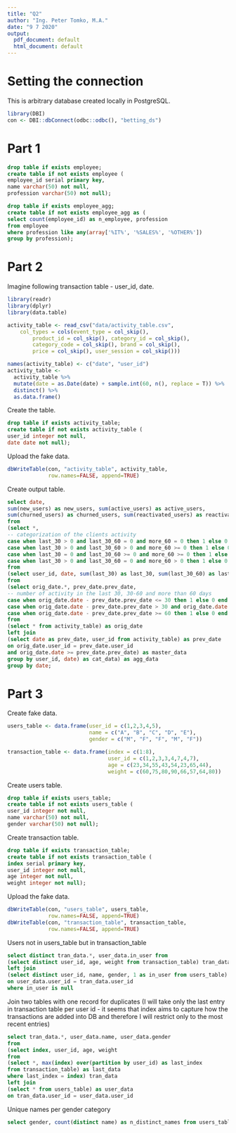 ```yaml
---
title: "Q2"
author: "Ing. Peter Tomko, M.A."
date: "9 7 2020"
output:
  pdf_document: default
  html_document: default
---
```


# Setting the connection

This is arbitrary database created locally in PostgreSQL.
```r
library(DBI)
con <- DBI::dbConnect(odbc::odbc(), "betting_ds")
```

# Part 1
```sql
drop table if exists employee;
create table if not exists employee (
employee_id serial primary key,
name varchar(50) not null,
profession varchar(50) not null);
```

```sql
drop table if exists employee_agg;
create table if not exists employee_agg as (
select count(employee_id) as n_employee, profession 
from employee
where profession like any(array['%IT%', '%SALES%', '%OTHER%'])
group by profession);
```

# Part 2
Imagine following transaction table - user_id, date.
```r
library(readr)
library(dplyr)
library(data.table)

activity_table <- read_csv("data/activity_table.csv", 
    col_types = cols(event_type = col_skip(), 
        product_id = col_skip(), category_id = col_skip(), 
        category_code = col_skip(), brand = col_skip(), 
        price = col_skip(), user_session = col_skip()))

names(activity_table) <- c("date", "user_id")
activity_table <- 
  activity_table %>%
  mutate(date = as.Date(date) + sample.int(60, n(), replace = T)) %>%
  distinct() %>%
  as.data.frame()
```

Create the table.
```sql
drop table if exists activity_table;
create table if not exists activity_table (
user_id integer not null,
date date not null);
```

Upload the fake data.
```r
dbWriteTable(con, "activity_table", activity_table, 
             row.names=FALSE, append=TRUE)
```

Create output table.
```sql
select date, 
sum(new_users) as new_users, sum(active_users) as active_users, 
sum(churned_users) as churned_users, sum(reactivated_users) as reactivated_users
from
(select *,
-- categorization of the clients activity
case when last_30 > 0 and last_30_60 = 0 and more_60 = 0 then 1 else 0 end as new_users,
case when last_30 > 0 and last_30_60 > 0 and more_60 >= 0 then 1 else 0 end as active_users,
case when last_30 = 0 and last_30_60 >= 0 and more_60 >= 0 then 1 else 0 end as churned_users,
case when last_30 > 0 and last_30_60 = 0 and more_60 > 0 then 1 else 0 end as reactivated_users
from
(select user_id, date, sum(last_30) as last_30, sum(last_30_60) as last_30_60, sum(more_60) as more_60
from
(select orig_date.*, prev_date.prev_date, 
-- number of activity in the last 30, 30-60 and more than 60 days
case when orig_date.date - prev_date.prev_date <= 30 then 1 else 0 end as last_30,
case when orig_date.date - prev_date.prev_date > 30 and orig_date.date - prev_date.prev_date <= 60  then 1 else 0 end as last_30_60,
case when orig_date.date - prev_date.prev_date >= 60 then 1 else 0 end as more_60
from
(select * from activity_table) as orig_date
left join
(select date as prev_date, user_id from activity_table) as prev_date
on orig_date.user_id = prev_date.user_id
and orig_date.date >= prev_date.prev_date) as master_data
group by user_id, date) as cat_data) as agg_data
group by date;
```

# Part 3

Create fake data.
```r
users_table <- data.frame(user_id = c(1,2,3,4,5),
                          name = c("A", "B", "C", "D", "E"),
                          gender = c("M", "F", "F", "M", "F"))

transaction_table <- data.frame(index = c(1:8),
                                user_id = c(1,2,3,3,4,7,4,7),
                                age = c(23,34,55,43,54,23,65,44),
                                weight = c(60,75,80,90,66,57,64,80))
```

Create users table.
```sql
drop table if exists users_table;
create table if not exists users_table (
user_id integer not null,
name varchar(50) not null,
gender varchar(50) not null);
```

Create transaction table.
```sql
drop table if exists transaction_table;
create table if not exists transaction_table (
index serial primary key,
user_id integer not null,
age integer not null,
weight integer not null);
```

Upload the fake data.
```r
dbWriteTable(con, "users_table", users_table, 
             row.names=FALSE, append=TRUE)
dbWriteTable(con, "transaction_table", transaction_table, 
             row.names=FALSE, append=TRUE)
```

Users not in users_table but in transaction_table
```sql
select distinct tran_data.*, user_data.in_user from
(select distinct user_id, age, weight from transaction_table) tran_data
left join 
(select distinct user_id, name, gender, 1 as in_user from users_table) user_data
on user_data.user_id = tran_data.user_id
where in_user is null
```

Join two tables with one record for duplicates (I will take only the last entry in transaction table per user id - it seems that index aims to capture how the transactions are added into DB and therefore I will restrict only to the most recent entries)
```sql
select tran_data.*, user_data.name, user_data.gender 
from
(select index, user_id, age, weight
from
(select *, max(index) over(partition by user_id) as last_index
from transaction_table) as last_data
where last_index = index) tran_data
left join 
(select * from users_table) as user_data
on tran_data.user_id = user_data.user_id
```

Unique names per gender category
```sql
select gender, count(distinct name) as n_distinct_names from users_table group by gender
```
